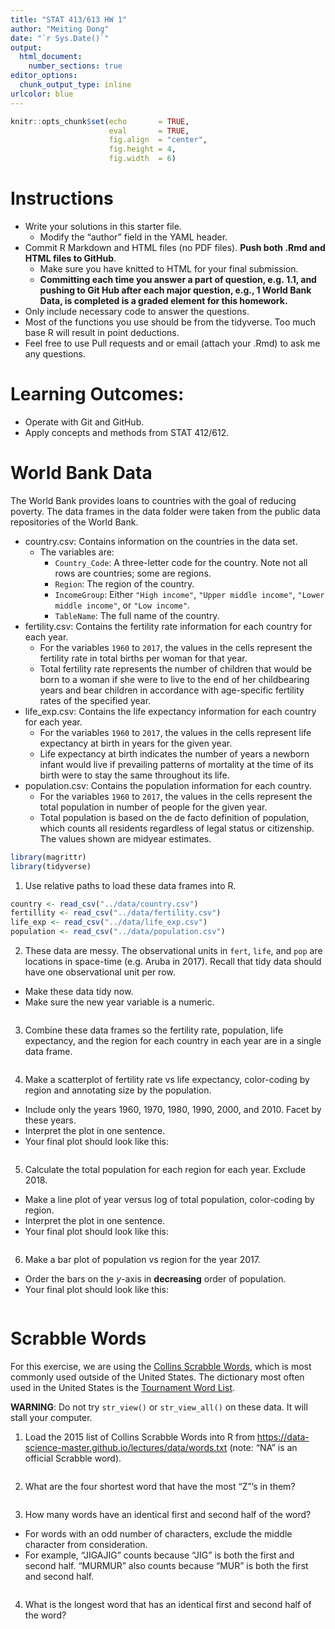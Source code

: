 ```yaml
---
title: "STAT 413/613 HW 1"
author: "Meiting Dong"
date: "`r Sys.Date()`"
output:
  html_document: 
    number_sections: true
editor_options:
  chunk_output_type: inline
urlcolor: blue
---
```


```r
knitr::opts_chunk$set(echo       = TRUE, 
                      eval       = TRUE,
                      fig.align  = "center",
                      fig.height = 4, 
                      fig.width  = 6)
```

# Instructions {-}

- Write your solutions in this starter file. 
  + Modify the "author" field in the YAML header.
- Commit R Markdown and HTML files (no PDF files). **Push both .Rmd and HTML files to GitHub**.
  + Make sure you have knitted to HTML for your final submission.
  + **Committing each time you answer a part of question, e.g. 1.1, and pushing to Git Hub after each major question, e.g., 1 World Bank Data, is completed is a graded element for this homework.**
    
- Only include necessary code to answer the questions.
- Most of the functions you use should be from the tidyverse. Too much base R will result in point deductions.
- Feel free to use Pull requests and or email (attach your .Rmd) to ask me any questions.

# Learning Outcomes:  {-}
- Operate with Git and GitHub.
- Apply concepts and methods from STAT 412/612.   

# World Bank Data

The World Bank provides loans to countries with the goal of reducing poverty. The data frames in the data folder were taken from the public data repositories of the World Bank.

- country.csv: Contains information on the countries in the data set. 
  + The variables are:
    - `Country_Code`: A three-letter code for the country. Note not all rows are countries; some are regions.
    - `Region`: The region of the country.
    - `IncomeGroup`: Either `"High income"`, `"Upper middle income"`, `"Lower middle income"`, or `"Low income"`.
    - `TableName`: The full name of the country.  

- fertility.csv: Contains the fertility rate information for each country for each year. 
  + For the variables `1960` to `2017`, the values in the cells represent the fertility rate in total births per woman for that year. 
  + Total fertility rate represents the number of children that would be born to a woman if she were to live to the end of her  childbearing years and bear children in accordance with age-specific fertility rates of the specified year.  
- life_exp.csv: Contains the life expectancy information for each country for each year. 
  + For the variables `1960` to `2017`, the values in the cells represent life expectancy at birth in years for the given year. 
  + Life expectancy at birth indicates the number of years a newborn infant would live if prevailing patterns of mortality at the time of its birth were to stay the same throughout its life.  

- population.csv: Contains the population information for each country. 
  + For the variables `1960` to `2017`, the values in the cells represent the total population in number of people for the given year. 
  + Total population is based on the de facto definition of population, which counts all residents regardless of legal status or citizenship. The values shown are midyear estimates.

```r
library(magrittr)
library(tidyverse)
```

1. Use relative paths to load these data frames into R.  
```r
country <- read_csv("../data/country.csv")
fertillity <- read_csv("../data/fertility.csv")
life_exp <- read_csv("../data/life_exp.csv")
population <- read_csv("../data/population.csv")
```

2. These data are messy. The observational units in `fert`, `life`, and `pop` are locations in space-time (e.g. Aruba in 2017). Recall that tidy data should have one observational unit per row.  
  - Make these data tidy now.
  - Make sure the new year variable is a numeric.  

```r

```

3. Combine these data frames so the fertility rate, population, life expectancy, and the region for each country in each year are in a single data frame.

```r

```
   
4. Make a scatterplot of fertility rate vs life expectancy, color-coding by region and annotating size by the population. 
  + Include only the years 1960, 1970, 1980, 1990, 2000, and 2010. Facet by these years.
  + Interpret the plot in one sentence.
  + Your final plot should look like this:
   
```r

```
  
5. Calculate the total population for each region for each year. Exclude 2018.  
  + Make a line plot of year versus log of total population, color-coding by region.
  + Interpret the plot in one sentence.
  + Your final plot should look like this:
   
```r

```   
    
6. Make a bar plot of population vs region for the year 2017.  
  + Order the bars on the $y$-axis in **decreasing** order of population. 
  + Your final plot should look like this:
```r

```
  
# Scrabble Words

For this exercise, we are using the [Collins Scrabble Words](https://en.wikipedia.org/wiki/Collins_Scrabble_Words), 
which is most commonly used outside of the United States. The dictionary most 
often used in the United States is the [Tournament Word List](https://en.wikipedia.org/wiki/Official_Tournament_and_Club_Word_List).

**WARNING**: Do not try `str_view()` or `str_view_all()` on these data. It will stall your computer.

1. Load the 2015 list of Collins Scrabble Words into R from 
   <https://data-science-master.github.io/lectures/data/words.txt>
   (note: "NA" is an official Scrabble word).
   
```r

```
   
2. What are the four shortest word that have the most "Z"'s in them?
```r

```


3. How many words have an identical first and second half of the word? 
  + For words with an odd number of characters, exclude the middle character from consideration. 
  + For example, "JIGAJIG" counts because "JIG" is both the first and second half. "MURMUR" also counts because "MUR" is both the first and second half.
   
```r

```
   
    
4. What is the longest word that has an identical first and second half of the word?
```r
 
```
   
    

   










